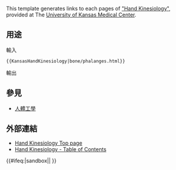 {{Documentation subpage}}
<!-- Categories go at the bottom of this page and interwikis go in Wikidata. -->
This template generates links to each pages of [http://classes.kumc.edu/sah/resources/handkines/ "Hand Kinesiology"], provided at The [[University of Kansas Medical Center]].

== 用途 ==
;輸入
 <nowiki>{{KansasHandKinesiology|bone/phalanges.html}}</nowiki>
;輸出
 {{KansasHandKinesiology|bone/phalanges.html}}

== 參見 ==
* [[人體工學]]

== 外部連結==
* [http://classes.kumc.edu/sah/resources/handkines/ Hand Kinesiology Top page]
* [http://classes.kumc.edu/sah/resources/handkines/sitemap.htm Hand Kinesiology - Table of Contents]

<includeonly>{{#ifeq:{{SUBPAGENAME}}|sandbox||
<!-- Categories go here and interwikis go in Wikidata. -->
}}</includeonly>